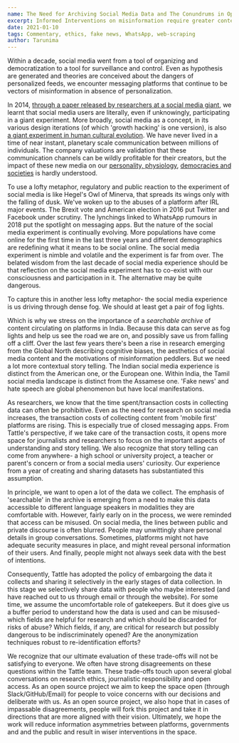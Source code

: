 ```yaml
---
name: The Need for Archiving Social Media Data and The Conundrums in Opening It
excerpt: Informed Interventions on misinformation require greater contextual story telling. Social media archives are an important resource in the process. 
date: 2021-01-10
tags: Commentary, ethics, fake news, WhatsApp, web-scraping
author: Tarunima
---
```


Within a decade, social media went from a tool of organizing and democratization to a tool for surveillance and control. Even as hypothesis are generated and theories are conceived about the dangers of personalized feeds, we encounter messaging platforms that continue to be vectors of misinformation in absence of personalization.

In 2014, [through a paper released by researchers at a social media giant](https://www.pnas.org/content/111/24/8788), we learnt that social media users are literally, even if unknowingly, participating in a giant experiment. More broadly, social media as a concept, in its various design iterations (of which 'growth hacking' is one version), is also [a giant experiment in human cultural evolution](https://jimruttshow.blubrry.net/simon-dedeo/#). We have never lived in a time of near instant, planetary scale communication between millions of individuals. The company valuations are validation that these communication channels can be wildly profitable for their creators, but the impact of these new media on our [personality, physiology](https://openlibrary.org/works/OL20907469W/The_Hype_Machine?edition=), [democracies and societies](https://openlibrary.org/works/OL18201749W/The_Age_of_Surveillance_Capitalism) is hardly understood.

To use a lofty metaphor, regulatory and public reaction to the experiment of social media is like Hegel's Owl of Minerva, that spreads its wings only with the falling of dusk. We've woken up to the abuses of a platform after IRL major events. The Brexit vote and American election in 2016 put Twitter and Facebook under scrutiny. The lynchings linked to WhatsApp rumours in 2018 put the spotlight on messaging apps. But the nature of the social media experiment is continually evolving. More populations have come online for the first time in the last three years and different demographics are redefining what it means to be social online. The social media experiment is nimble and volatile and the experiment is far from over. The belated wisdom from the last decade of social media experience should be that reflection on the social media experiment has to co-exist with our consciousness and participation in it.  The alternative may be quite dangerous.

To capture this in another less lofty metaphor- the social media experience is us driving through dense fog. We should at least get a pair of fog lights.

Which is why we stress on the importance of a *searchable archive* of content circulating on platforms in India. Because this data can serve as fog lights and help us see the road we are on, and possibly save us from falling off a cliff. Over the last few years there's been a rise in research emerging from the Global North describing cognitive biases, the aesthetics of social media content and the motivations of  misinformation peddlers. But we need a lot more contextual story telling. The Indian social media experience is distinct from the American one, or the European one. Within India, the Tamil social media landscape is distinct from the Assamese one. 'Fake news' and hate speech are global phenomenon but have local manifestations.

As researchers, we know that the time spent/transaction costs  in collecting data can often be prohibitive. Even as the need for research on social media increases, the transaction costs of  collecting content from 'mobile first' platforms are rising. This is especially true of closed messaging apps. From Tattle's perspective, if we take care of the transaction costs, it opens more space for journalists and researchers to focus on the important aspects of understanding and story telling. We also recognize that story telling can come from anywhere- a high school or university project, a teacher or parent's concern or from a social media users' curiosity. Our experience from a year of creating and sharing datasets has substantiated this assumption.

In principle, we want to open a lot of the data we collect. The emphasis of 'searchable' in the archive is emerging from a need to make this data accessible to different language speakers in modalities they are comfortable with. However, fairly early on in the process, we were reminded that access can be misused. On social media, the lines between public and private discourse is often blurred. People may unwittingly share personal details in group conversations. Sometimes, platforms might not have adequate security measures in place, and might reveal personal information of their users. And finally, people might not always seek data with the best of intentions.

Consequently, Tattle has adopted the policy of embargoing the data it collects and sharing it selectively in the early stages of data collection. In this stage we selectively share data with people who maybe interested (and have reached out to us through email or through the website). For some time, we assume the uncomfortable role of gatekeepers. But it does give us a buffer period to understand how the data is used and can be misused- which fields are helpful for research and which should be discarded for risks of abuse? Which fields, if any, are critical for research but possibly dangerous to be indiscriminately opened? Are the anonymization techniques robust to re-identification efforts?

We recognize that our ultimate evaluation of these trade-offs will not be satisfying to everyone. We often have strong disagreements on these questions within the Tattle team. These trade-offs touch upon several global conversations on research ethics, journalistic responsibility and open access.  As an open source project we aim to keep the space open (through Slack/GitHub/Email) for people to voice concerns with our decisions and deliberate with us. As an open source project, we also hope that in cases of impassable disagreements, people will fork this project and take it in directions that are more aligned with their vision. Ultimately, we hope the work will reduce information asymmetries between platforms, governments and and the public and result in wiser interventions in the space.
